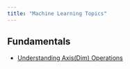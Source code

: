 ```yaml
---
title: "Machine Learning Topics"
---
```


##  Fundamentals

- [Understanding  Axis(Dim) Operations](axis.qmd)
